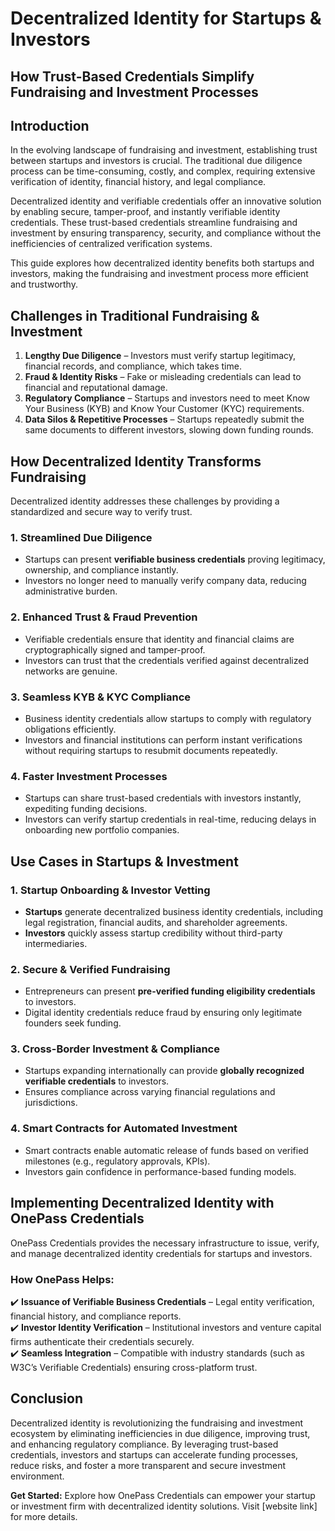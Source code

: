 # Decentralized Identity for Startups & Investors  
## How Trust-Based Credentials Simplify Fundraising and Investment Processes  

## Introduction  

In the evolving landscape of fundraising and investment, establishing trust between startups and investors is crucial. The traditional due diligence process can be time-consuming, costly, and complex, requiring extensive verification of identity, financial history, and legal compliance.  

Decentralized identity and verifiable credentials offer an innovative solution by enabling secure, tamper-proof, and instantly verifiable identity credentials. These trust-based credentials streamline fundraising and investment by ensuring transparency, security, and compliance without the inefficiencies of centralized verification systems.  

This guide explores how decentralized identity benefits both startups and investors, making the fundraising and investment process more efficient and trustworthy.  

## Challenges in Traditional Fundraising & Investment  

1. **Lengthy Due Diligence** – Investors must verify startup legitimacy, financial records, and compliance, which takes time.  
2. **Fraud & Identity Risks** – Fake or misleading credentials can lead to financial and reputational damage.  
3. **Regulatory Compliance** – Startups and investors need to meet Know Your Business (KYB) and Know Your Customer (KYC) requirements.  
4. **Data Silos & Repetitive Processes** – Startups repeatedly submit the same documents to different investors, slowing down funding rounds.  

## How Decentralized Identity Transforms Fundraising  

Decentralized identity addresses these challenges by providing a standardized and secure way to verify trust.  

### 1. **Streamlined Due Diligence**  
- Startups can present **verifiable business credentials** proving legitimacy, ownership, and compliance instantly.  
- Investors no longer need to manually verify company data, reducing administrative burden.  

### 2. **Enhanced Trust & Fraud Prevention**  
- Verifiable credentials ensure that identity and financial claims are cryptographically signed and tamper-proof.  
- Investors can trust that the credentials verified against decentralized networks are genuine.  

### 3. **Seamless KYB & KYC Compliance**  
- Business identity credentials allow startups to comply with regulatory obligations efficiently.  
- Investors and financial institutions can perform instant verifications without requiring startups to resubmit documents repeatedly.  

### 4. **Faster Investment Processes**  
- Startups can share trust-based credentials with investors instantly, expediting funding decisions.  
- Investors can verify startup credentials in real-time, reducing delays in onboarding new portfolio companies.  

## Use Cases in Startups & Investment  

### **1. Startup Onboarding & Investor Vetting**  
- **Startups** generate decentralized business identity credentials, including legal registration, financial audits, and shareholder agreements.  
- **Investors** quickly assess startup credibility without third-party intermediaries.  

### **2. Secure & Verified Fundraising**  
- Entrepreneurs can present **pre-verified funding eligibility credentials** to investors.  
- Digital identity credentials reduce fraud by ensuring only legitimate founders seek funding.  

### **3. Cross-Border Investment & Compliance**  
- Startups expanding internationally can provide **globally recognized verifiable credentials** to investors.  
- Ensures compliance across varying financial regulations and jurisdictions.  

### **4. Smart Contracts for Automated Investment**  
- Smart contracts enable automatic release of funds based on verified milestones (e.g., regulatory approvals, KPIs).  
- Investors gain confidence in performance-based funding models.  

## Implementing Decentralized Identity with OnePass Credentials  

OnePass Credentials provides the necessary infrastructure to issue, verify, and manage decentralized identity credentials for startups and investors.  

### **How OnePass Helps:**  
✔️ **Issuance of Verifiable Business Credentials** – Legal entity verification, financial history, and compliance reports.  
✔️ **Investor Identity Verification** – Institutional investors and venture capital firms authenticate their credentials securely.  
✔️ **Seamless Integration** – Compatible with industry standards (such as W3C’s Verifiable Credentials) ensuring cross-platform trust.  

## Conclusion  

Decentralized identity is revolutionizing the fundraising and investment ecosystem by eliminating inefficiencies in due diligence, improving trust, and enhancing regulatory compliance. By leveraging trust-based credentials, investors and startups can accelerate funding processes, reduce risks, and foster a more transparent and secure investment environment.  

**Get Started:** Explore how OnePass Credentials can empower your startup or investment firm with decentralized identity solutions. Visit [website link] for more details.  